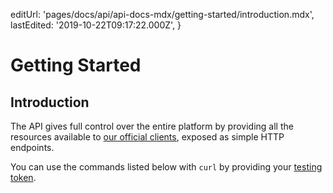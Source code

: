 
  editUrl: 'pages/docs/api/api-docs-mdx/getting-started/introduction.mdx',
  lastEdited: '2019-10-22T09:17:22.000Z',
}

# Getting Started

## Introduction

The <ProductName /> API gives full control over the entire <ProductName /> platform by providing all the resources available to [our official clients](/download), exposed as simple HTTP endpoints.

You can use the commands listed below with `curl` by providing your [testing token](/account/tokens).

<br />
<br />
<br />
